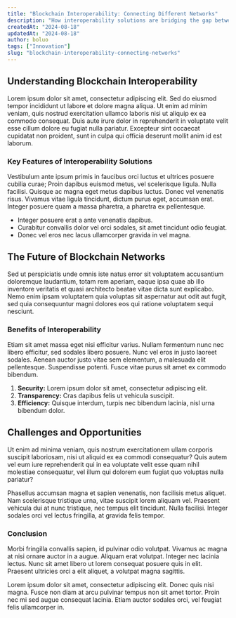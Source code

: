 ```yaml
---
title: "Blockchain Interoperability: Connecting Different Networks"
description: "How interoperability solutions are bridging the gap between various blockchain networks, enabling seamless transactions."
createdAt: "2024-08-18"
updatedAt: "2024-08-18"
author: boluo
tags: ["Innovation"]
slug: "blockchain-interoperability-connecting-networks"
---
```


## Understanding Blockchain Interoperability

Lorem ipsum dolor sit amet, consectetur adipiscing elit. Sed do eiusmod tempor incididunt ut labore et dolore magna aliqua. Ut enim ad minim veniam, quis nostrud exercitation ullamco laboris nisi ut aliquip ex ea commodo consequat. Duis aute irure dolor in reprehenderit in voluptate velit esse cillum dolore eu fugiat nulla pariatur. Excepteur sint occaecat cupidatat non proident, sunt in culpa qui officia deserunt mollit anim id est laborum.

### Key Features of Interoperability Solutions

Vestibulum ante ipsum primis in faucibus orci luctus et ultrices posuere cubilia curae; Proin dapibus euismod metus, vel scelerisque ligula. Nulla facilisi. Quisque ac magna eget metus dapibus luctus. Donec vel venenatis risus. Vivamus vitae ligula tincidunt, dictum purus eget, accumsan erat. Integer posuere quam a massa pharetra, a pharetra ex pellentesque. 

- Integer posuere erat a ante venenatis dapibus.
- Curabitur convallis dolor vel orci sodales, sit amet tincidunt odio feugiat.
- Donec vel eros nec lacus ullamcorper gravida in vel magna.

## The Future of Blockchain Networks

Sed ut perspiciatis unde omnis iste natus error sit voluptatem accusantium doloremque laudantium, totam rem aperiam, eaque ipsa quae ab illo inventore veritatis et quasi architecto beatae vitae dicta sunt explicabo. Nemo enim ipsam voluptatem quia voluptas sit aspernatur aut odit aut fugit, sed quia consequuntur magni dolores eos qui ratione voluptatem sequi nesciunt.

### Benefits of Interoperability

Etiam sit amet massa eget nisi efficitur varius. Nullam fermentum nunc nec libero efficitur, sed sodales libero posuere. Nunc vel eros in justo laoreet sodales. Aenean auctor justo vitae sem elementum, a malesuada elit pellentesque. Suspendisse potenti. Fusce vitae purus sit amet ex commodo bibendum.

1. **Security:** Lorem ipsum dolor sit amet, consectetur adipiscing elit.
2. **Transparency:** Cras dapibus felis ut vehicula suscipit.
3. **Efficiency:** Quisque interdum, turpis nec bibendum lacinia, nisl urna bibendum dolor.

## Challenges and Opportunities

Ut enim ad minima veniam, quis nostrum exercitationem ullam corporis suscipit laboriosam, nisi ut aliquid ex ea commodi consequatur? Quis autem vel eum iure reprehenderit qui in ea voluptate velit esse quam nihil molestiae consequatur, vel illum qui dolorem eum fugiat quo voluptas nulla pariatur?

Phasellus accumsan magna et sapien venenatis, non facilisis metus aliquet. Nam scelerisque tristique urna, vitae suscipit lorem aliquam vel. Praesent vehicula dui at nunc tristique, nec tempus elit tincidunt. Nulla facilisi. Integer sodales orci vel lectus fringilla, at gravida felis tempor. 

### Conclusion

Morbi fringilla convallis sapien, id pulvinar odio volutpat. Vivamus ac magna at nisi ornare auctor in a augue. Aliquam erat volutpat. Integer nec lacinia lectus. Nunc sit amet libero ut lorem consequat posuere quis in elit. Praesent ultricies orci a elit aliquet, a volutpat magna sagittis.

Lorem ipsum dolor sit amet, consectetur adipiscing elit. Donec quis nisi magna. Fusce non diam at arcu pulvinar tempus non sit amet tortor. Proin nec mi sed augue consequat lacinia. Etiam auctor sodales orci, vel feugiat felis ullamcorper in.